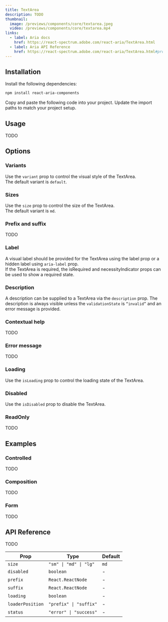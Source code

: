 ```yaml
---
title: TextArea
description: TODO
thumbnail:
  image: /previews/components/core/textarea.jpeg
  video: /previews/components/core/textarea.mp4
links:
  - label: Aria docs
    href: https://react-spectrum.adobe.com/react-aria/TextArea.html
  - label: Aria API Reference
    href: https://react-spectrum.adobe.com/react-aria/TextArea.html#props
---
```


<ComponentPreview name="demos/components/core/text-area/default" className="max-w-sm" />

## Installation

<Steps>
  <Step>Install the following dependencies:</Step>

```bash
npm install react-aria-components
```

  <Step>Copy and paste the following code into your project.</Step>
  <ComponentSource name="components/core/default/text-area" />
  <Step>Update the import paths to match your project setup.</Step>
</Steps>

## Usage

TODO

## Options

### Variants

Use the `variant` prop to control the visual style of the TextArea.<br/>
The default variant is `default`.

<ComponentPreview
  name="demos/components/core/text-area/variants"
  className="max-w-[250px]"
/>

### Sizes

Use the `size` prop to control the size of the TextArea.<br/>
The default variant is `md`.

<ComponentPreview name="demos/components/core/text-area/sizes" className="max-w-lg" />

### Prefix and suffix

TODO

<ComponentPreview
  name="demos/components/core/text-area/prefix-and-suffix"
  className="max-w-[250px]"
/>

### Label

A visual label should be provided for the TextArea using the label prop or a hidden label using `aria-label` prop.<br/>
If the TextArea is required, the isRequired and necessityIndicator props can be used to show a required state.

<ComponentPreview
  name="demos/components/core/text-area/label"
  className="max-w-[250px]"
/>

### Description

A description can be supplied to a TextArea via the `description` prop. The description is always visible unless the `validationState` is `“invalid”` and an error message is provided.

<ComponentPreview
  name="demos/components/core/text-area/description"
  className="max-w-[250px]"
/>

### Contextual help

TODO

<ComponentPreview
  name="demos/components/core/text-area/contextual-help"
  className="max-w-[250px]"
/>

### Error message

TODO

<ComponentPreview
  name="demos/components/core/text-area/error-message"
  className="max-w-[250px]"
/>

### Loading

Use the `isLoading` prop to control the loading state of the TextArea.

<ComponentPreview
  name="demos/components/core/text-area/loading"
  className="max-w-[250px]"
/>

### Disabled

Use the `isDisabled` prop to disable the TextArea.

<ComponentPreview
  name="demos/components/core/text-area/disabled"
  className="max-w-[250px]"
/>

### ReadOnly

TODO

<ComponentPreview
  name="demos/components/core/text-area/read-only"
  className="max-w-[250px]"
/>

## Examples

### Controlled

TODO

<ComponentPreview
  name="demos/components/core/text-area/controlled"
  className="max-w-[250px]"
/>

### Composition

TODO

<ComponentPreview
  name="demos/components/core/text-area/composition"
  className="max-w-[250px]"
/>

### Form

TODO

<ComponentPreview name="demos/components/core/text-area/form" className="max-w-[250px]" />

## API Reference

TODO

| Prop             | Type                   | Default |
| ---------------- | ---------------------- | ------- |
| `size`           | `"sm" \| "md" \| "lg"` | `md`    |
| `disabled`       | `boolean`              | -       |
| `prefix`         | `React.ReactNode`      | -       |
| `suffix`         | `React.ReactNode`      | -       |
| `loading`        | `boolean`              | -       |
| `loaderPosition` | `"prefix" \| "suffix"` | -       |
| `status`         | `"error" \| "success"` | -       |
